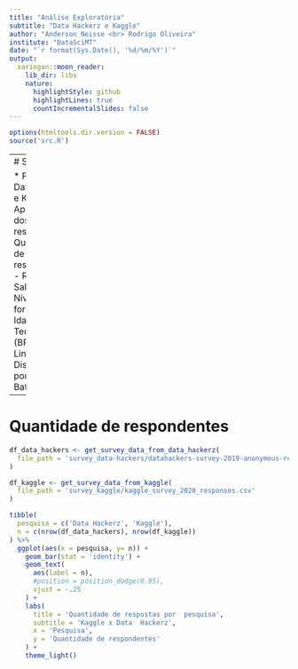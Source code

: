 ```yaml
---
title: "Análise Exploratória"
subtitle: "Data Hackerz e Kaggle"
author: "Anderson Neisse <br> Rodrigo Oliveira"
institute: "DataSciMT"
date: "`r format(Sys.Date(), '%d/%m/%Y')`"
output:
  xaringan::moon_reader:
    lib_dir: libs
    nature:
      highlightStyle: github
      highlightLines: true
      countIncrementalSlides: false
---
```


```r
options(htmltools.dir.version = FALSE)
source('src.R')
```

---
# Sumário

* Pesquisa Data Hackerz e Kaggle
* Apresentação dos resultados
  - Quantidade de respondentes
  - Role
  - Salário
  - Nível de formação
  - Idade
  - Tecnologias (BR)
  - Linguagens
  - Distribuição por Estado
* Bate papo

---
# Quantidade de respondentes

```r
df_data_hackers <- get_survey_data_from_data_hackerz(
  file_path = 'survey_data-hackers/datahackers-survey-2019-anonymous-responses.csv'
)

df_kaggle <- get_survey_data_from_kaggle(
  file_path = 'survey_kaggle/kaggle_survey_2020_responses.csv'
)

tibble(
  pesquisa = c('Data Hackerz', 'Kaggle'),
  n = c(nrow(df_data_hackers), nrow(df_kaggle))
) %>% 
  ggplot(aes(x = pesquisa, y= n)) +
    geom_bar(stat = 'identity') +
    geom_text(
      aes(label = n),
      #position = position_dodge(0.95),
      vjust = -.25
    ) +  
    labs(
      title = 'Quantidade de respostas por  pesquisa',
      subtitle = 'Kaggle x Data  Hackerz',
      x = 'Pesquisa',
      y = 'Quantidade de respondentes'
    ) +
    theme_light()
  

```




